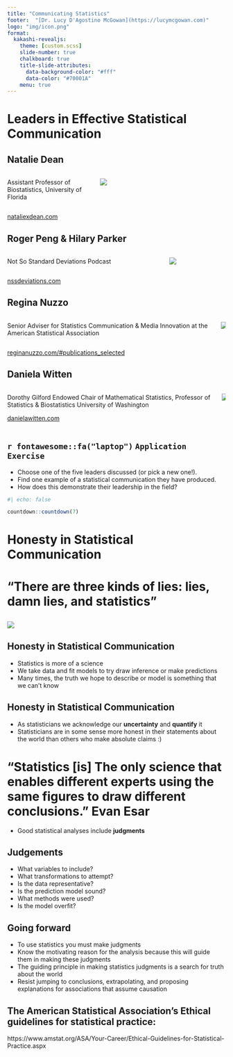 ```yaml
---
title: "Communicating Statistics"
footer:  "[Dr. Lucy D'Agostino McGowan](https://lucymcgowan.com)"
logo: "img/icon.png"
format: 
  kakashi-revealjs: 
    theme: [custom.scss]
    slide-number: true
    chalkboard: true
    title-slide-attributes: 
      data-background-color: "#fff" 
      data-color: "#70001A"
    menu: true
---
```


# Leaders in Effective Statistical Communication

## Natalie Dean

:::: {.columns}

::: {.column width="40%"}
Assistant Professor of Biostatistics, University of Florida
:::

::: {.column width="60%"}
![](img/22/natalie.png)
:::

::::

[nataliexdean.com](https://www.nataliexdean.com)


## Roger Peng & Hilary Parker

:::: columns

::: column 
Not So Standard Deviations Podcast
:::

::: column 
![](img/22/nssd.png)

:::

::::

[nssdeviations.com](https://nssdeviations.com)

## Regina Nuzzo

:::: columns

::: column

Senior Adviser for Statistics Communication & Media Innovation at the American Statistical Association

:::

::: column 

![](img/22/regina.png)

:::
::::

[reginanuzzo.com/#publications_selected](https://www.reginanuzzo.com/#publications_selected)

## Daniela Witten

:::: columns

::: column 

Dorothy Gilford Endowed Chair of Mathematical Statistics, Professor of Statistics & Biostatistics University of Washington

[danielawitten.com](https://www.danielawitten.com)

:::



::: column
![](img/22/daniela.png)

:::

::::


## `r fontawesome::fa("laptop")` `Application Exercise`

:::nonincremental
* Choose one of the five leaders discussed (or pick a new one!). 
* Find one example of a statistical communication they have 
produced. 
* How does this demonstrate their leadership in the field?
:::

```r
#| echo: false

countdown::countdown(7)
```


# Honesty in Statistical Communication

# “There are three kinds of lies: lies, damn lies, and statistics”

## 

![](img/22/truth.png)

## Honesty in Statistical Communication

- Statistics is more of a science
- We take data and fit models to try draw inference or make predictions
- Many times, the truth we hope to describe or model is something that we can’t know

## Honesty in Statistical Communication

- As statisticians we acknowledge our **uncertainty** and **quantify** it
- Statisticians are in some sense more honest in their statements about the world than others who make absolute claims :)

# “Statistics [is] The only science that enables different experts using the same figures to draw different conclusions.” Evan Esar  {.small}

- Good statistical analyses include **judgments**

## Judgements

- What variables to include?
- What transformations to attempt?
- Is the data representative?
- Is the prediction model sound?
- What methods were used?
- Is the model overfit?

## Going forward {.small}

- To use statistics you must make judgments
- Know the motivating reason for the analysis because this will guide them in making these judgments
- The guiding principle in making statistics judgments is a search for truth about the world
- Resist jumping to conclusions, extrapolating, and proposing explanations for associations that assume causation

## The American Statistical Association's Ethical guidelines for statistical practice: 

https://www.amstat.org/ASA/Your-Career/Ethical-Guidelines-for-Statistical-Practice.aspx
